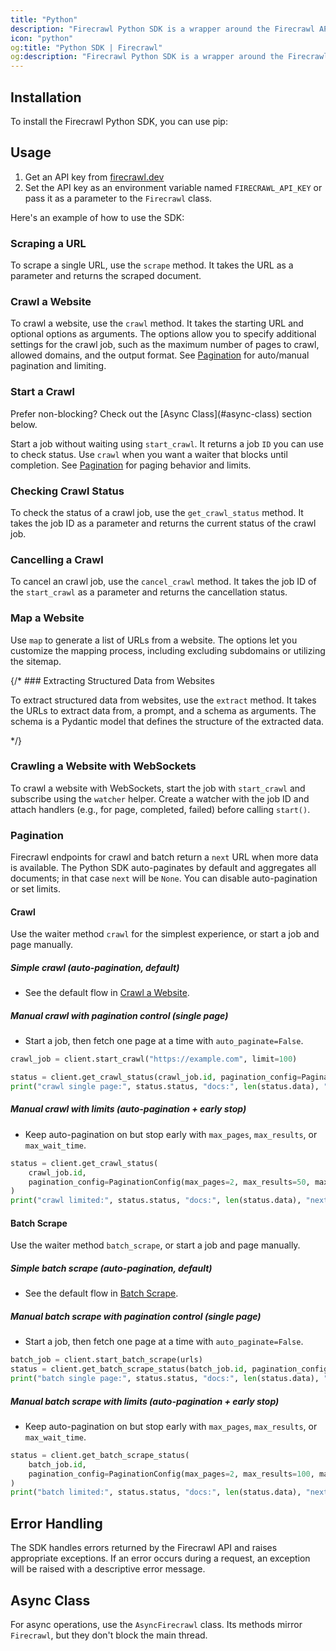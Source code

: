 ```yaml
---
title: "Python"
description: "Firecrawl Python SDK is a wrapper around the Firecrawl API to help you easily turn websites into markdown."
icon: "python"
og:title: "Python SDK | Firecrawl"
og:description: "Firecrawl Python SDK is a wrapper around the Firecrawl API to help you easily turn websites into markdown."
---
```



## Installation

To install the Firecrawl Python SDK, you can use pip:

<InstallationPython />

## Usage

1. Get an API key from [firecrawl.dev](https://firecrawl.dev)
2. Set the API key as an environment variable named `FIRECRAWL_API_KEY` or pass it as a parameter to the `Firecrawl` class.

Here's an example of how to use the SDK:

<ScrapeAndCrawlExamplePython />

### Scraping a URL

To scrape a single URL, use the `scrape` method. It takes the URL as a parameter and returns the scraped document.

<ScrapePythonShort />

### Crawl a Website

To crawl a website, use the `crawl` method. It takes the starting URL and optional options as arguments. The options allow you to specify additional settings for the crawl job, such as the maximum number of pages to crawl, allowed domains, and the output format. See [Pagination](#pagination) for auto/manual pagination and limiting.

<CrawlPythonShort />

### Start a Crawl

<Tip>
  Prefer non-blocking? Check out the [Async Class](#async-class) section below.
</Tip>

Start a job without waiting using `start_crawl`. It returns a job `ID` you can use to check status. Use `crawl` when you want a waiter that blocks until completion. See [Pagination](#pagination) for paging behavior and limits.

<StartCrawlPythonShort />

### Checking Crawl Status

To check the status of a crawl job, use the `get_crawl_status` method. It takes the job ID as a parameter and returns the current status of the crawl job.

<CheckCrawlStatusPythonShort />

### Cancelling a Crawl

To cancel an crawl job, use the `cancel_crawl` method. It takes the job ID of the `start_crawl` as a parameter and returns the cancellation status.

<CancelCrawlPythonShort />

### Map a Website

Use `map` to generate a list of URLs from a website. The options let you customize the mapping process, including excluding subdomains or utilizing the sitemap.

<MapPythonShort />

{/\* ### Extracting Structured Data from Websites

To extract structured data from websites, use the `extract` method. It takes the URLs to extract data from, a prompt, and a schema as arguments. The schema is a Pydantic model that defines the structure of the extracted data.

<ExtractPythonShort /> */}

### Crawling a Website with WebSockets

To crawl a website with WebSockets, start the job with `start_crawl` and subscribe using the `watcher` helper. Create a watcher with the job ID and attach handlers (e.g., for page, completed, failed) before calling `start()`.

<CrawlWebSocketPythonBase />

### Pagination

Firecrawl endpoints for crawl and batch return a `next` URL when more data is available. The Python SDK auto-paginates by default and aggregates all documents; in that case `next` will be `None`. You can disable auto-pagination or set limits.

#### Crawl

Use the waiter method `crawl` for the simplest experience, or start a job and page manually.

##### Simple crawl (auto-pagination, default)

- See the default flow in [Crawl a Website](#crawl-a-website).

##### Manual crawl with pagination control (single page)

- Start a job, then fetch one page at a time with `auto_paginate=False`.

```python Python
crawl_job = client.start_crawl("https://example.com", limit=100)

status = client.get_crawl_status(crawl_job.id, pagination_config=PaginationConfig(auto_paginate=False))
print("crawl single page:", status.status, "docs:", len(status.data), "next:", status.next)
```

##### Manual crawl with limits (auto-pagination + early stop)

- Keep auto-pagination on but stop early with `max_pages`, `max_results`, or `max_wait_time`.

```python Python
status = client.get_crawl_status(
    crawl_job.id,
    pagination_config=PaginationConfig(max_pages=2, max_results=50, max_wait_time=15),
)
print("crawl limited:", status.status, "docs:", len(status.data), "next:", status.next)
```

#### Batch Scrape

Use the waiter method `batch_scrape`, or start a job and page manually.

##### Simple batch scrape (auto-pagination, default)

- See the default flow in [Batch Scrape](/features/batch-scrape).

##### Manual batch scrape with pagination control (single page)

- Start a job, then fetch one page at a time with `auto_paginate=False`.

```python Python
batch_job = client.start_batch_scrape(urls)
status = client.get_batch_scrape_status(batch_job.id, pagination_config=PaginationConfig(auto_paginate=False))
print("batch single page:", status.status, "docs:", len(status.data), "next:", status.next)
```

##### Manual batch scrape with limits (auto-pagination + early stop)

- Keep auto-pagination on but stop early with `max_pages`, `max_results`, or `max_wait_time`.

```python Python
status = client.get_batch_scrape_status(
    batch_job.id,
    pagination_config=PaginationConfig(max_pages=2, max_results=100, max_wait_time=20),
)
print("batch limited:", status.status, "docs:", len(status.data), "next:", status.next)
```

## Error Handling

The SDK handles errors returned by the Firecrawl API and raises appropriate exceptions. If an error occurs during a request, an exception will be raised with a descriptive error message.

## Async Class

For async operations, use the `AsyncFirecrawl` class. Its methods mirror `Firecrawl`, but they don't block the main thread.

<AIOPython />
